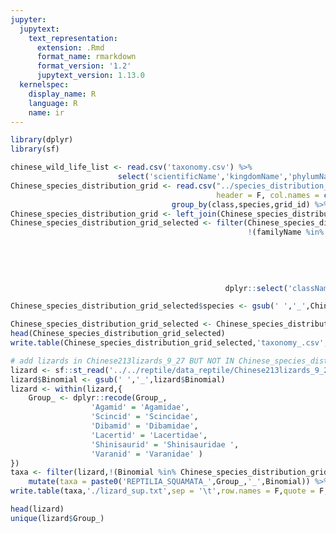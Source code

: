```yaml
---
jupyter:
  jupytext:
    text_representation:
      extension: .Rmd
      format_name: rmarkdown
      format_version: '1.2'
      jupytext_version: 1.13.0
  kernelspec:
    display_name: R
    language: R
    name: ir
---
```


```r
library(dplyr)
library(sf)
```

```r
chinese_wild_life_list <- read.csv('taxonomy.csv') %>% 
                        select('scientificName','kingdomName','phylumName','className','orderName','familyName')
Chinese_species_distribution_grid <- read.csv("../species_distribution_grid_filtered.csv",
                                              header = F, col.names = c("class","species","grid_id","area")) %>% 
                                    group_by(class,species,grid_id) %>% summarise(area = sum(area)) %>% ungroup()
Chinese_species_distribution_grid <- left_join(Chinese_species_distribution_grid,chinese_wild_life_list,by = c('species' = 'scientificName'))
Chinese_species_distribution_grid_selected <- filter(Chinese_species_distribution_grid,
                                                     !(familyName %in% toupper(c('Procellariidae','Alcidae','Fregatidae','Gaviidae',
                                                                       'Phaethontidae','Diomedeidae','Stercorariidae','Sulidae',
                                                                       'Pelecanidae','Phalacrocoracidae','Laridae','Hydrobatidae', # marine bird
                                                                       'Balaenopteridae','Delphinidae','Eschrichtiidae','Ziphiidae',
                                                                       'Kogiidae','Dugongidae','Iniidae','Phocoenidae','Physeteridae',
                                                                       'Phocidae','Otariidae','Sirenia')))) %>%  # marine mammal
                                                dplyr::select('className','orderName','familyName','species') %>% as.data.frame() 

```

```r
Chinese_species_distribution_grid_selected$species <- gsub(' ','_',Chinese_species_distribution_grid_selected$species)
```

```r
Chinese_species_distribution_grid_selected <- Chinese_species_distribution_grid_selected[!duplicated(Chinese_species_distribution_grid_selected),]
head(Chinese_species_distribution_grid_selected)
write.table(Chinese_species_distribution_grid_selected,'taxonomy_.csv',sep = '_',row.names = F,quote = F,col.names = F)
```

```r
# add lizards in Chinese213lizards_9_27 BUT NOT IN Chinese_species_distribution_grid_selected
lizard <- sf::st_read('../../reptile/data_reptile/Chinese213lizards_9_27/Chinese_lizards_214_version20200927.shp') %>% st_set_geometry(NULL)
lizard$Binomial <- gsub(' ','_',lizard$Binomial)
lizard <- within(lizard,{
    Group_ <- dplyr::recode(Group_,
                  'Agamid' = 'Agamidae',
                  'Scincid' = 'Scincidae',
                  'Dibamid' = 'Dibamidae',
                  'Lacertid' = 'Lacertidae',
                  'Shinisaurid' = 'Shinisauridae ',
                  'Varanid' = 'Varanidae' )
})
taxa <- filter(lizard,!(Binomial %in% Chinese_species_distribution_grid_selected$species)) %>% select(Group_,Binomial) %>% 
    mutate(taxa = paste0('REPTILIA_SQUAMATA_',Group_,'_',Binomial)) %>% select(taxa)
write.table(taxa,'./lizard_sup.txt',sep = '\t',row.names = F,quote = F,col.names = F)
```

```r
head(lizard)
unique(lizard$Group_)
```
